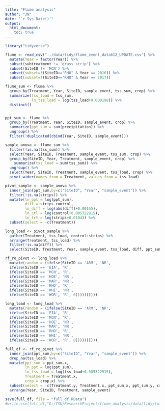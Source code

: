 ```yaml
---
title: "Flume analysis"
author: "JN"
date: "`r Sys.Date()`"
output: 
  html_document: 
    toc: true
---
```


```r

library("tidyverse")

flume <- read_csv("../data/tidy/flume_event_data612_UPDATE.csv") %>%
  mutate(Year = factor(Year)) %>%
  subset(subtreatment != 'grass strip') %>%
  subset(SiteID != 'MCN') %>%
  subset(subset=!(SiteID=="RHO" & Year == 2016)) %>%
  subset(subset=!(SiteID=="RHO" & Year == 2017))
```
```r
flume_sum <- flume %>%
  group_by(Treatment, Year, SiteID, sample_event, tss_sum, crop) %>%
  summarize(tss_load = tss_sum,
            ln_tss_load = log(tss_load+0.000198)) %>%
  distinct() 


ppt_sum <- flume %>%
  group_by(Treatment, Year, SiteID, sample_event, crop) %>%
  summarize(ppt_sum = sum(precipitation)) %>%
  ungroup() %>%
  filter(!duplicated(cbind(Year, SiteID, sample_event)))

```


```r
sample_anova <- flume_sum %>%
  filter(!is.na(tss_sum)) %>%
  select(Year, SiteID, Treatment, sample_event, tss_sum, crop) %>%
  group_by(SiteID, Year, Treatment, sample_event, crop) %>%
    summarize(tss_load = sum(tss_sum)) %>% 
  ungroup() %>%
  select(Year, SiteID, Treatment, sample_event, tss_load, crop) %>%
  pivot_wider(names_from = Treatment, values_from = tss_load)

pivot_sample <- sample_anova %>%
  inner_join(ppt_sum,by=c("SiteID", "Year", "sample_event")) %>%
  filter(!is.na(strips)) %>%
  mutate(ln_ppt = log(ppt_sum),
         diff = strips-control,
         ln_diff = log(abs(diff)+0.00165),
         ln_ctl = log(control+0.005322915),
         ln_trt = log(strips+0.0104)) %>%
  subset(select = -c(Treatment))

long_load <- pivot_sample %>%
  gather(Treatment, tss_load, control:strips) %>%
  arrange(Treatment, tss_load) %>%
  filter(!is.na(diff)) %>%
  select(SiteID, Treatment, Year, sample_event, tss_load, diff, ppt_sum, crop.x)

```

```r
rf_ro_pivot <- long_load %>%
  mutate(random = (ifelse(SiteID == 'ARM', 'NR',
  ifelse(SiteID == 'EIA', 'R',
  ifelse(SiteID == 'MCN', 'R', 
  ifelse(SiteID == 'HOE', 'NR',
  ifelse(SiteID == 'MAR', 'NR',
  ifelse(SiteID == 'RHO', 'R',
  ifelse(SiteID == 'WHI', 'NR',
  ifelse(SiteID == 'WOR', 'R', 0))))))))))

long_load <- long_load %>%
  mutate(random = (ifelse(SiteID == 'ARM', 'NR',
  ifelse(SiteID == 'EIA', 'R',
  ifelse(SiteID == 'MCN', 'R', 
  ifelse(SiteID == 'HOE', 'NR',
  ifelse(SiteID == 'MAR', 'NR',
  ifelse(SiteID == 'RHO', 'R',
  ifelse(SiteID == 'WHI', 'NR',
  ifelse(SiteID == 'WOR', 'R', 0))))))))))
```

```r
full_df <- rf_ro_pivot %>%
  inner_join(ppt_sum,by=c("SiteID", "Year", "sample_event")) %>%
  drop_na(tss_load) %>%
  mutate(ppt_sum = ppt_sum.x,
         ln_ppt = log(ppt_sum),
         ln_tss_load = log(tss_load+0.005322915),
         Treatment = Treatment.x,
         crop = crop.x) %>%
  subset(select = -c(Treatment.y, Treatment.x, ppt_sum.x, ppt_sum.y, crop.x)) %>%
  arrange(Year, SiteID, Treatment, sample_event)

save(full_df, file = "full_df.RData")
#write.csv(full_df,"D:/ISU/ResearchProject/flume_analysis/data/tidy/full_df.csv", row.names = FALSE)
```